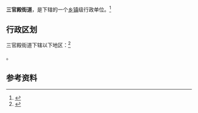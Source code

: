 {{中国乡级行政区|42/03/81/005/000}}

'''三官殿街道'''，是{{PRC admin/fullname|42/03/81/005/000|3}}下辖的一个[[乡镇|乡镇]]级行政单位。<ref>{{PRC admin/ref sgc|{{PRC admin/parent|42/03/81/005/000}}}}</ref>

== 行政区划 ==

三官殿街道下辖以下地区：<ref>{{PRC admin/ref sgc|42/03/81/005/000}}</ref>

{{PRC admin/children|42/03/81/005/000}}。

== 参考资料 ==

{{reflist}}

{{PRC admin/navcat|42/03/81/005/000}}
{{湖北行政区划小作品}}